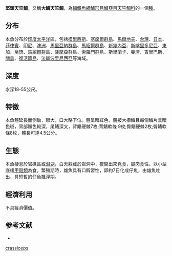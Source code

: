 {{Speciesbox
| status = NE
| genus = Apogon
| species = crassiceps
| authority = [[Garman|Garman]], 1903
| synonyms = 
}}
'''堅頭天竺鯛'''，又稱'''大鱗天竺鯛'''，為[[輻鰭魚綱|輻鰭魚綱]][[鱸形目|鱸形目]][[鱸亞目|鱸亞目]][[天竺鯛科|天竺鯛科]]的一個[[種|種]]。

==分布==
本魚分布於[[印度|印度]][[太平洋|太平洋]]區，包括[[模里西斯|模里西斯]]、[[塞席爾群島|塞席爾群島]]、[[馬爾地夫|馬爾地夫]]、[[台灣|台灣]]、[[日本|日本]]、[[菲律賓|菲律賓]]、[[印尼|印尼]]、[[澳洲|澳洲]]、[[馬里亞納群島|馬里亞納群島]]、[[馬紹爾群島|馬紹爾群島]]、[[新幾內亞|新幾內亞]]、[[新喀里多尼亞|新喀里多尼亞]]、[[東加|東加]]、[[帛琉|帛琉]]、[[馬紹爾群島|馬紹爾群島]]、[[薩摩亞群島|薩摩亞群島]]、[[索羅門群島|索羅門群島]]、[[斯里蘭卡|斯里蘭卡]]、[[斐濟|斐濟]]、[[吉里巴斯|吉里巴斯]]、[[關島|關島]]、[[復活節島|復活節島]]、[[法屬波里尼西亞|法屬波里尼西亞]]等海域。

==深度==
水深18-55公尺。

==特徵==
本魚體延長而側扁，眼大，口大略下位。體呈暗紅色，體被大櫛鱗且每個鱗片具暗色斑，背部顏色較深，尾鰭深叉，背鰭硬棘7枚;背鰭軟條 9枚;臀鰭硬棘2枚;臀鰭軟條8枚，體長可達4.5公分。

==生態==
本魚棲息於岩礁區或[[潟湖|潟湖]]，白天躲藏於岩洞中，夜間出來覓食，屬肉食性，以小型底棲[[甲殼類|甲殼類]]為食。繁殖期時，雄魚具有口孵習性，卵約7日化成仔魚，由雄魚吐出，具短暫的仔魚飄浮期。

==經濟利用==
不具經濟價值。

==参考文献==
*{{FishBase_species|genus=Apogon|species=crassiceps|year=2011|month=12}}
{{Taxonbar|from=Q1043551}}

[[Category:天竺鯛屬|crassiceps]]